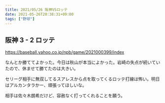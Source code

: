 ```yaml
---
title: 2021/05/26 阪神VSロッテ
date: 2021-05-26T20:38:31+09:00
tags: ["野球"]
---
```


## 阪神 3 - 2 ロッテ

https://baseball.yahoo.co.jp/npb/game/2021000399/index

なんとか勝ててよかった。今日は秋山が本当によかった。岩崎の失点が続いていたので、休ませて勝てたのは大きい。

セリーグ相手に無双してるスアレスから点を取ってくるロッテ打線は怖い。明日はアルカンタラかー、頑張ってほしいな。

相手は佐々木朗希だけど、容赦なく打ってくれることを願う。